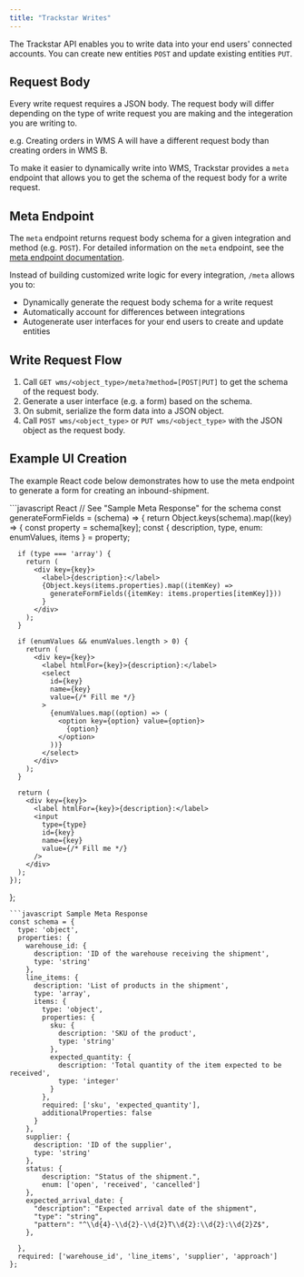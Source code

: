 ```yaml
---
title: "Trackstar Writes"
---
```


The Trackstar API enables you to write data into your end users' connected accounts. You can create new entities `POST` and update existing entities `PUT`.

Request Body
---
Every write request requires a JSON body. The request body will differ depending on the type of write request you are making and the integeration you are writing to.

e.g. Creating orders in WMS A will have a different request body than creating orders in WMS B.

To make it easier to dynamically write into WMS, Trackstar provides a ```meta``` endpoint that allows you to get the schema of the request body for a write request.

Meta Endpoint
---

The ```meta``` endpoint returns request body schema for a given integration and method (e.g. `POST`). For detailed information on the ```meta``` endpoint, see the [meta endpoint documentation](/wms-api/meta).

Instead of building customized write logic for every integration, ```/meta``` allows you to:

- Dynamically generate the request body schema for a write request
- Automatically account for differences between integrations
- Autogenerate user interfaces for your end users to create and update entities

Write Request Flow
---
1. Call `GET wms/<object_type>/meta?method=[POST|PUT]` to get the schema of the request body.
2. Generate a user interface (e.g. a form) based on the schema.
3. On submit, serialize the form data into a JSON object.
4. Call `POST wms/<object_type>` or `PUT wms/<object_type>` with the JSON object as the request body.

Example UI Creation
---
The example React code below demonstrates how to use the meta endpoint to generate a form for creating an inbound-shipment.

<CodeGroup>
```javascript React
  // See "Sample Meta Response" for the schema
  const generateFormFields = (schema) => {
    return Object.keys(schema).map((key) => {
      const property = schema[key];
      const { description, type, enum: enumValues, items } = property;

      if (type === 'array') {
        return (
          <div key={key}>
            <label>{description}:</label>
            {Object.keys(items.properties).map((itemKey) => 
              generateFormFields({itemKey: items.properties[itemKey]}))
            }
          </div>
        );
      }

      if (enumValues && enumValues.length > 0) {
        return (
          <div key={key}>
            <label htmlFor={key}>{description}:</label>
            <select
              id={key}
              name={key}
              value={/* Fill me */}
            >
              {enumValues.map((option) => (
                <option key={option} value={option}>
                  {option}
                </option>
              ))}
            </select>
          </div>
        );
      }

      return (
        <div key={key}>
          <label htmlFor={key}>{description}:</label>
          <input
            type={type}
            id={key}
            name={key}
            value={/* Fill me */}
          />
        </div>
      );
    });
  };
```
```javascript Sample Meta Response
const schema = {
  type: 'object',
  properties: {
    warehouse_id: {
      description: 'ID of the warehouse receiving the shipment',
      type: 'string'
    },
    line_items: {
      description: 'List of products in the shipment',
      type: 'array',
      items: {
        type: 'object',
        properties: {
          sku: {
            description: 'SKU of the product',
            type: 'string'
          },
          expected_quantity: {
            description: 'Total quantity of the item expected to be received',
            type: 'integer'
          }
        },
        required: ['sku', 'expected_quantity'],
        additionalProperties: false
      }
    },
    supplier: {
      description: 'ID of the supplier',
      type: 'string'
    },
    status: {
        description: "Status of the shipment.",
        enum: ['open', 'received', 'cancelled']
    },
    expected_arrival_date: {
      "description": "Expected arrival date of the shipment",
      "type": "string",
      "pattern": "^\\d{4}-\\d{2}-\\d{2}T\\d{2}:\\d{2}:\\d{2}Z$",
    },

  },
  required: ['warehouse_id', 'line_items', 'supplier', 'approach']
};
```
</CodeGroup>

